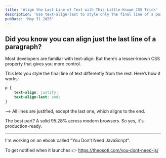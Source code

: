```yaml
---
title: 'Align the Last Line of Text with This Little-Known CSS Trick'
description: 'Use text-align-last to style only the final line of a paragraph—combine it with justified text for elegant layouts, supported by 95% of browsers.'
pubDate: 'May 31 2025'
---
```



<Picture
	src="/short/05-2025/align-final-line.gif"
	alt="Example showing justified paragraph with the last line aligned to the end using text-align-last in CSS"
	width="400"
	height="600"
	style="margin: 2em auto 1em auto; display: block; border: 4px solid var(--border)"
	format="webp"
/>

## Did you know you can align just the last line of a paragraph?

Most developers are familiar with text-align.
But there’s a lesser-known CSS property that gives you more control.

This lets you style the final line of text differently from the rest.
Here’s how it works:

```css
p {
	text-align: justify;
	text-align-last: end;
}
```

—> All lines are justified, except the last one, which aligns to the end.

The best part?
A solid 95.28% across modern browsers.
So yes, it's production-ready.

---

I'm working on an ebook called "You Don't Need JavaScript".

To get notified when it launches 👉 https://theosoti.com/you-dont-need-js/
